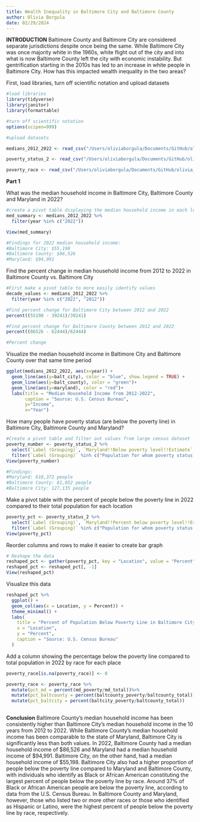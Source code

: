 ```yaml
---
title: Wealth Inequality in Baltimore City and Baltimore County
author: Olivia Borgula
date: 02/29/2024
---
```


**INTRODUCTION**
Baltimore County and Baltimore City are considered separate jurisdictions despite once being the same. While Baltimore City was once majority white in the 1960s, white flight out of the city and into what is now Baltimore County left the city with economic instability. But gentrification starting in the 2010s has led to an increase in white people in Baltimore City. How has this impacted wealth inequality in the two areas? 

First, load libraries, turn off scientific notation and upload datasets
```r
#load libraries
library(tidyverse)
library(janitor)
library(formattable)

#turn off scientific notation
options(scipen=999)

#upload datasets 

medians_2012_2022 <- read_csv("/Users/oliviaborgula/Documents/GitHub/olivia_borgula_jour472/data-notebook/data/medians_2012_2022.csv")

poverty_status_2 <- read_csv("/Users/oliviaborgula/Documents/GitHub/olivia_borgula_jour472/poverty_33.csv")

poverty_race <- read_csv("/Users/oliviaborgula/Documents/GitHub/olivia_borgula_jour472/poverty_race_7.csv")
```

**Part 1**

What was the median household income in Baltimore City, Baltimore County and Maryland in 2022?
```r
#create a pivot table displaying the median household income in each location for 2022
med_summary <- medians_2012_2022 %>%
  filter(year %in% c("2022"))

View(med_summary)

#Findings for 2022 median household income:
#Baltimore City: $55,198
#Baltimore County: $86,526
#Maryland: $94,991
```

Find the percent change in median household income from 2012 to 2022 in Baltimore County vs. Baltimore City

```r
#First make a pivot table to more easily identify values
decade_values <- medians_2012_2022 %>% 
  filter(year %in% c("2022", "2012"))

#Find percent change for Baltimore City between 2012 and 2022
percent((55198 - 39241)/39241)

#Find percent change for Baltimore County between 2012 and 2022
percent((86526 - 62444)/62444)

#Percent change

```


Visualize the median household income in Baltimore City and Baltimore County over that same time period

```r
ggplot(medians_2012_2022, aes(x=year)) +
  geom_line(aes(y=balt_city), color = "blue", show.legend = TRUE) +
  geom_line(aes(y=balt_county), color = "green")+
  geom_line(aes(y=maryland), color = "red")+
  labs(title = "Median Household Income from 2012-2022", 
       caption = "Source: U.S. Census Bureau",
       y="Income",
       x="Year")
```

How many people have poverty status (are below the poverty line) in Baltimore City, Baltimore County and Maryland?
```r
#Create a pivot table and filter out values from large census dataset
poverty_number <- poverty_status_2 %>%
  select(`Label (Grouping)`, `Maryland!!Below poverty level!!Estimate`, `Baltimore County, Maryland!!Below poverty level!!Estimate`, `Baltimore city, Maryland!!Below poverty level!!Estimate`)%>%
  filter(`Label (Grouping)` %in% c("Population for whom poverty status is determined"))
View(poverty_number)

#Findings:
#Maryland: 618,372 people
#Baltimore County: 81,052 people
#Baltimore City: 127,135 people
```

Make a pivot table with the percent of people below the poverty line in 2022 compared to their total population for each location
```r
poverty_pct <- poverty_status_2 %>%
  select(`Label (Grouping)`, `Maryland!!Percent below poverty level!!Estimate`, `Baltimore city, Maryland!!Percent below poverty level!!Estimate`, `Baltimore County, Maryland!!Percent below poverty level!!Estimate`)%>%
  filter(`Label (Grouping)` %in% c("Population for whom poverty status is determined"))
View(poverty_pct)
```

Reorder columns and rows to make it easier to create bar graph
```r
# Reshape the data
reshaped_pct <- gather(poverty_pct, key = "Location", value = "Percent", -1)
reshaped_pct <- reshaped_pct[, -1]
View(reshaped_pct)
```

Visualize this data
```r
reshaped_pct %>%
  ggplot() +
  geom_col(aes(x = Location, y = Percent)) +
  theme_minimal() +
  labs(
    title = "Percent of Population Below Poverty Line in Baltimore City, Baltimore County, and Maryland",
    x = "Location",
    y = "Percent",
    caption = "Source: U.S. Census Bureau"
  )
```
Add a column showing the percentage below the poverty line compared to total population in 2022 by race for each place 
```r
poverty_race[is.na(poverty_race)] <- 0

poverty_race <- poverty_race %>%
  mutate(pct_md = percent(md_poverty/md_total))%>%
  mutate(pct_baltcounty = percent(baltcounty_poverty/baltcounty_total))%>%
  mutate(pct_baltcity = percent(baltcity_poverty/baltcounty_total))
  
```

**Conclusion**
Baltimore County's median household income has been consistently higher than Baltimore City's median household income in the 10 years from 2012 to 2022. While Baltimore County's median household income has been comparable to the state of Maryland, Baltimore City is significantly less than both values. In 2022, Baltimore County had a median household income of $86,526 and Maryland had a median household income of $94,991. Baltimore City, on the other hand, had a median household income of $55,198. Baltimore City also had a higher proportion of people below the poverty line compared to Maryland and Baltimore County, with individuals who identify as Black or African American constituting the largest percent of people below the poverty line by race. Around 37% of Black or African American people are below the poverty line, according to data from the U.S. Census Bureau. In Baltimore County and Maryland, however, those who listed two or more other races or those who identified as Hispanic or Latino, were the highest percent of people below the poverty line by race, respectively.
